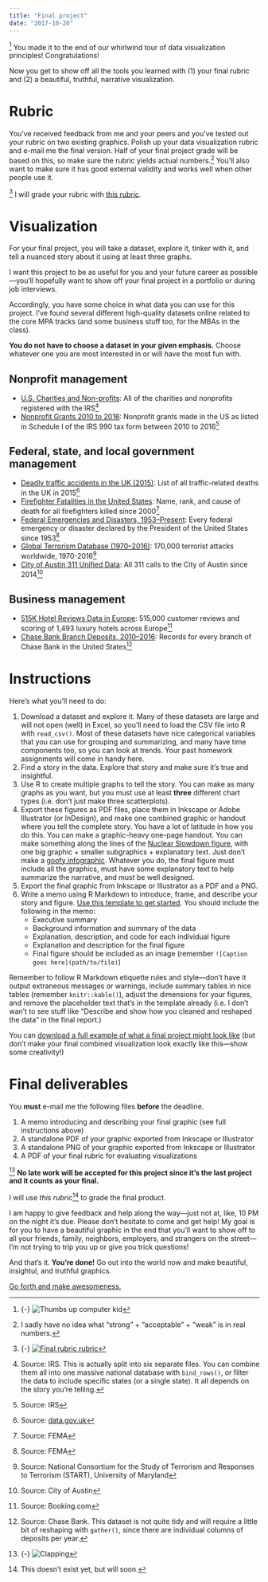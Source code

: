 ```yaml
---
title: "Final project"
date: "2017-10-26"
---
```


^[{-} ![Thumbs up computer kid](https://media.giphy.com/media/XreQmk7ETCak0/giphy.gif)] You made it to the end of our whirlwind tour of data visualization principles! Congratulations!

Now you get to show off all the tools you learned with (1) your final rubric and (2) a beautiful, truthful, narrative visualization.


# Rubric

You've received feedback from me and your peers and you've tested out your rubric on two existing graphics. Polish up your data visualization rubric and e-mail me the final version. Half of your final project grade will be based on this, so make sure the rubric yields actual numbers.^[I sadly have no idea what "strong" + "acceptable" + "weak" is in real numbers.] You'll also want to make sure it has good external validity and works well when other people use it.

^[{-} [![Final rubric rubric](/images/rubrics/final-rubric-rubric.png)](/assignment/rubrics/dataviz-rubric-rubric.pdf)] I will grade your rubric with [this rubric](/assignment/rubrics/dataviz-rubric-rubric.pdf).


# Visualization

For your final project, you will take a dataset, explore it, tinker with it, and tell a nuanced story about it using at least three graphs. 

I want this project to be as useful for you and your future career as possible—you'll hopefully want to show off your final project in a portfolio or during job interviews. 

Accordingly, you have some choice in what data you can use for this project. I've found several different high-quality datasets online related to the core MPA tracks (and some business stuff too, for the MBAs in the class). 

**You do not have to choose a dataset in your given emphasis.** Choose whatever one you are most interested in or will have the most fun with.

## Nonprofit management

- [U.S. Charities and Non-profits](https://www.kaggle.com/crawford/us-charities-and-nonprofits): All of the charities and nonprofits registered with the IRS^[Source: IRS. This is actually split into six separate files. You can combine them all into one massive national database with `bind_rows()`, or filter the data to include specific states (or a single state). It all depends on the story you're telling.] 
- [Nonprofit Grants 2010 to 2016](https://data.world/causebot/grant-2010-to-2016): Nonprofit grants made in the US as listed in Schedule I of the IRS 990 tax form between 2010 to 2016^[Source: IRS]

## Federal, state, and local government management

- [Deadly traffic accidents in the UK (2015)](https://www.kaggle.com/kwullum/deadly-traffic-accidents-in-the-uk-2015): List of all traffic-related deaths in the UK in 2015^[Source: [data.gov.uk](https://data.gov.uk/dataset/road-accidents-safety-data/resource/ceb00cff-443d-4d43-b17a-ee13437e9564)]
- [Firefighter Fatalities in the United States](https://www.kaggle.com/fema/firefighter-fatalities): Name, rank, and cause of death for all firefighters killed since 2000^[Source: FEMA]
- [Federal Emergencies and Disasters, 1953–Present](https://www.kaggle.com/fema/federal-disasters): Every federal emergency or disaster declared by the President of the United States since 1953^[Source: FEMA]
- [Global Terrorism Database (1970–2016)](https://www.kaggle.com/START-UMD/gtd): 170,000 terrorist attacks worldwide, 1970-2016^[Source: National Consortium for the Study of Terrorism and Responses to Terrorism (START), University of Maryland]
- [City of Austin 311 Unified Data](https://data.world/cityofaustin/i26j-ai4z): All 311 calls to the City of Austin since 2014^[Source: City of Austin]

## Business management

- [515K Hotel Reviews Data in Europe](https://www.kaggle.com/jiashenliu/515k-hotel-reviews-data-in-europe): 515,000 customer reviews and scoring of 1,493 luxury hotels across Europe^[Source: Booking.com]
- [Chase Bank Branch Deposits, 2010–2016](https://www.kaggle.com/chasebank/bank-deposits): Records for every branch of Chase Bank in the United States^[Source: Chase Bank. This dataset is not quite tidy and will require a little bit of reshaping with `gather()`, since there are individual columns of deposits per year.]


# Instructions

Here's what you'll need to do:

1. Download a dataset and explore it. Many of these datasets are large and will not open (well) in Excel, so you'll need to load the CSV file into R with `read_csv()`. Most of these datasets have nice categorical variables that you can use for grouping and summarizing, and many have time components too, so you can look at trends. Your past homework assignments will come in handy here.
2. Find a story in the data. Explore that story and make sure it's true and insightful.
3. Use R to create multiple graphs to tell the story. You can make as many graphs as you want, but you must use at least **three** different chart types (i.e. don't just make three scatterplots). 
4. Export these figures as PDF files, place them in Inkscape or Adobe Illustrator (or InDesign), and make one combined graphic or handout where you tell the complete story. You have a lot of latitude in how you do this. You can make a graphic-heavy one-page handout. You can make something along the lines of the [Nuclear Slowdown figure](/assignment/rubric-test/#visualization-2), with one big graphic + smaller subgraphics + explanatory text. Just don't make a [goofy infographic](https://medium.com/@kazarnowicz/why-infographics-are-bad-3a2fa49673e2). Whatever you do, the final figure must include all the graphics, must have some explanatory text to help summarize the narrative, and must be well designed.
5. Export the final graphic from Inkscape or Illustrator as a PDF and a PNG.
6. Write a memo using R Markdown to introduce, frame, and describe your story and figure. [Use this template to get started](/files/your_name_finalproject.Rmd). You should include the following in the memo:
    - Executive summary
    - Background information and summary of the data
    - Explanation, description, and code for each individual figure
    - Explanation and description for the final figure
    - Final figure should be included as an image (remember `![Caption goes here](path/to/file)`)

Remember to follow R Markdown etiquette rules and style—don't have it output extraneous messages or warnings, include summary tables in nice tables (remember `knitr::kable()`), adjust the dimensions for your figures, and remove the placeholder text that's in the template already (i.e. I don't wan't to see stuff like "Describe and show how you cleaned and reshaped the data" in the final report.)

You can [download a full example of what a final project might look like](/files/example_final.zip) (but don't make your final combined visualization look exactly like this—show some creativity!)


# Final deliverables

You **must** e-mail me the following files **before** the deadline. 

1. A memo introducing and describing your final graphic (see full instructions above)
2. A standalone PDF of your graphic exported from Inkscape or Illustrator
3. A standalone PNG of your graphic exported from Inkscape or Illustrator
4. A PDF of your final rubric for evaluating visualizations

^[{-} ![Clapping](https://media.giphy.com/media/l4HodBpDmoMA5p9bG/giphy.gif)] **No late work will be accepted for this project since it's the last project and it counts as your final.**

I will use *this rubric*^[This doesn't exist yet, but will soon.] to grade the final product.

I am happy to give feedback and help along the way—just not at, like, 10 PM on the night it's due. Please don't hesitate to come and get help! My goal is for you to have a beautiful graphic in the end that you'll want to show off to all your friends, family, neighbors, employers, and strangers on the street—I'm not trying to trip you up or give you trick questions!

And that's it. **You're done!** Go out into the world now and make beautiful, insightul, and truthful graphics.

[<span class="newthought">Go forth and make awesomeness.</span>](https://24ways.org/2010/go-forth-and-make-awesomeness/)
